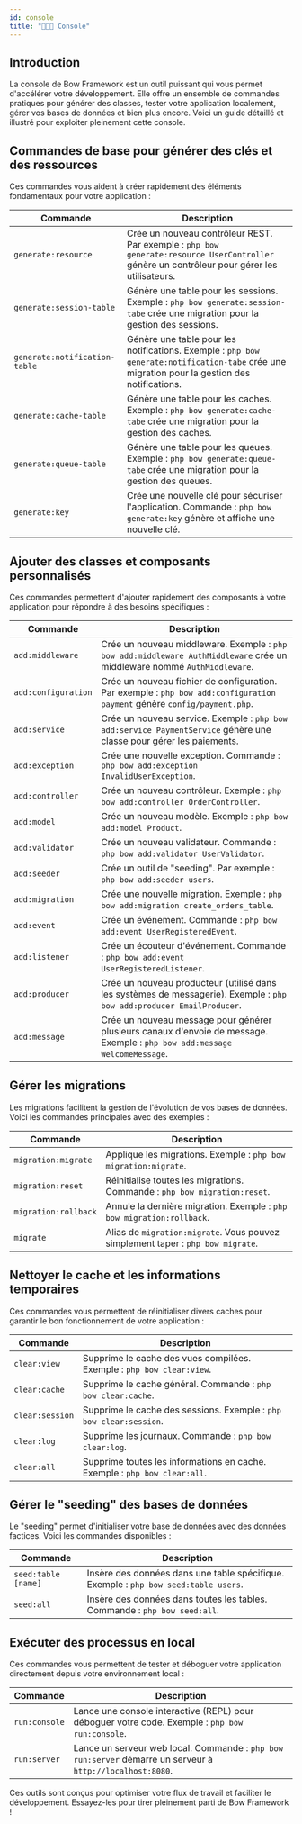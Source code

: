 ```yaml
---
id: console
title: "👨🏾‍💻 Console"
---
```



## Introduction

La console de Bow Framework est un outil puissant qui vous permet d'accélérer votre développement. Elle offre un ensemble de commandes pratiques pour générer des classes, tester votre application localement, gérer vos bases de données et bien plus encore. Voici un guide détaillé et illustré pour exploiter pleinement cette console.

## Commandes de base pour générer des clés et des ressources

Ces commandes vous aident à créer rapidement des éléments fondamentaux pour votre application :

| **Commande**            | **Description**                          |
|-------------------------------|------------------------------------|
| `generate:resource`           | Crée un nouveau contrôleur REST. Par exemple : `php bow generate:resource UserController` génère un contrôleur pour gérer les utilisateurs. |
| `generate:session-table`      | Génère une table pour les sessions. Exemple : `php bow generate:session-tabe` crée une migration pour la gestion des sessions. |
| `generate:notification-table` | Génère une table pour les notifications. Exemple : `php bow generate:notification-tabe` crée une migration pour la gestion des notifications. |
| `generate:cache-table`        | Génère une table pour les caches. Exemple : `php bow generate:cache-tabe` crée une migration pour la gestion des caches. |
| `generate:queue-table`        | Génère une table pour les queues. Exemple : `php bow generate:queue-tabe` crée une migration pour la gestion des queues. |
| `generate:key`                | Crée une nouvelle clé pour sécuriser l'application. Commande : `php bow generate:key` génère et affiche une nouvelle clé. |

## Ajouter des classes et composants personnalisés

Ces commandes permettent d'ajouter rapidement des composants à votre application pour répondre à des besoins spécifiques :

| **Commande**            | **Description**                         |
|--------------------------|-----------------------------------------|
| `add:middleware`         | Crée un nouveau middleware. Exemple : `php bow add:middleware AuthMiddleware` crée un middleware nommé `AuthMiddleware`. |
| `add:configuration`      | Crée un nouveau fichier de configuration. Par exemple : `php bow add:configuration payment` génère `config/payment.php`. |
| `add:service`            | Crée un nouveau service. Exemple : `php bow add:service PaymentService` génère une classe pour gérer les paiements. |
| `add:exception`          | Crée une nouvelle exception. Commande : `php bow add:exception InvalidUserException`. |
| `add:controller`         | Crée un nouveau contrôleur. Exemple : `php bow add:controller OrderController`. |
| `add:model`              | Crée un nouveau modèle. Exemple : `php bow add:model Product`. |
| `add:validator`          | Crée un nouveau validateur. Commande : `php bow add:validator UserValidator`. |
| `add:seeder`             | Crée un outil de "seeding". Par exemple : `php bow add:seeder users`. |
| `add:migration`          | Crée une nouvelle migration. Exemple : `php bow add:migration create_orders_table`. |
| `add:event`              | Crée un événement. Commande : `php bow add:event UserRegisteredEvent`. |
| `add:listener`           | Crée un écouteur d'événement. Commande : `php bow add:event UserRegisteredListener`. |
| `add:producer`           | Crée un nouveau producteur (utilisé dans les systèmes de messagerie). Exemple : `php bow add:producer EmailProducer`. |
| `add:message`            | Crée un nouveau message pour générer plusieurs canaux d'envoie de message. Exemple : `php bow add:message WelcomeMessage`. |

## Gérer les migrations

Les migrations facilitent la gestion de l'évolution de vos bases de données. Voici les commandes principales avec des exemples :

| **Commande**            | **Description**                         |
|--------------------------|-----------------------------------------|
| `migration:migrate`      | Applique les migrations. Exemple : `php bow migration:migrate`. |
| `migration:reset`        | Réinitialise toutes les migrations. Commande : `php bow migration:reset`. |
| `migration:rollback`     | Annule la dernière migration. Exemple : `php bow migration:rollback`. |
| `migrate`                | Alias de `migration:migrate`. Vous pouvez simplement taper : `php bow migrate`. |

## Nettoyer le cache et les informations temporaires

Ces commandes vous permettent de réinitialiser divers caches pour garantir le bon fonctionnement de votre application :

| **Commande**            | **Description**                         |
|--------------------------|-----------------------------------------|
| `clear:view`             | Supprime le cache des vues compilées. Exemple : `php bow clear:view`. |
| `clear:cache`            | Supprime le cache général. Commande : `php bow clear:cache`. |
| `clear:session`          | Supprime le cache des sessions. Exemple : `php bow clear:session`. |
| `clear:log`              | Supprime les journaux. Commande : `php bow clear:log`. |
| `clear:all`              | Supprime toutes les informations en cache. Exemple : `php bow clear:all`. |

## Gérer le "seeding" des bases de données

Le "seeding" permet d'initialiser votre base de données avec des données factices. Voici les commandes disponibles :

| **Commande**            | **Description**                         |
|--------------------------|-----------------------------------------|
| `seed:table [name]`      | Insère des données dans une table spécifique. Exemple : `php bow seed:table users`. |
| `seed:all`               | Insère des données dans toutes les tables. Commande : `php bow seed:all`. |

## Exécuter des processus en local

Ces commandes vous permettent de tester et déboguer votre application directement depuis votre environnement local :

| **Commande**            | **Description**                         |
|--------------------------|-----------------------------------------|
| `run:console`            | Lance une console interactive (REPL) pour déboguer votre code. Exemple : `php bow run:console`. |
| `run:server`             | Lance un serveur web local. Commande : `php bow run:server` démarre un serveur à `http://localhost:8080`. |

Ces outils sont conçus pour optimiser votre flux de travail et faciliter le développement. Essayez-les pour tirer pleinement parti de Bow Framework !

<SuggestionFeature />
